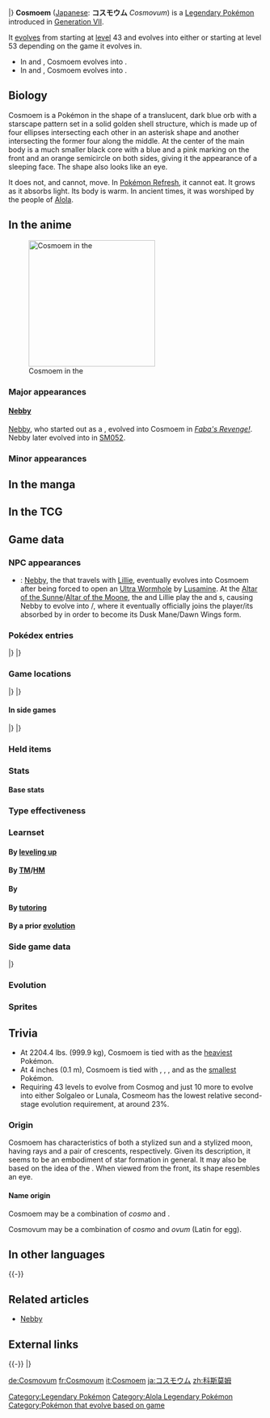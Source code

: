 {{PokémonPrevNext/Head|type=Psychic}}
{{PokémonPrevNext/Pokémon|type=Psychic|prevnum=789|prev=Cosmog|nextnum=791|next=Solgaleo|roundleft=tl|roundright=tr}}
{{PokémonPrevNext/Disambig|species=Cosmoem}}
|}
{{Pokémon Infobox
|name=Cosmoem
|jname=コスモウム
|jtranslit=Kosumōmu
|tmname=Cosmovum
|ndex=790
|type1=Psychic
|category=Protostar
|height-ftin=0'04"
|height-m=0.1
|weight-lbs=2204.4
|weight-kg=999.9
|adex=290
|abilityn=1
|abilitylayout=1
|ability1=Sturdy
|egggroupn=0
|egggroup1=Undiscovered
|eggcycles=120
|evtotal=2
|evde=1
|evsd=1
|expyield=80
|lv100exp=1,250,000
|gendercode=255
|color=Blue
|catchrate=45
|body=01
|pokefordex=cosmoem
|generation=7
|friendship=0
}}
'''Cosmoem''' ([[List of Japanese Pokémon names|Japanese]]: '''コスモウム''' ''Cosmovum'') is a {{type|Psychic}} [[Legendary Pokémon]] introduced in [[Generation VII]].

It [[Evolution|evolves]] from {{p|Cosmog}} starting at [[level]] 43 and evolves into either {{p|Solgaleo}} or {{p|Lunala}} starting at level 53 depending on the game it evolves in.
* In {{pkmn|Sun and Moon|Pokémon Sun}} and {{pkmn|Ultra Sun and Ultra Moon|Ultra Sun}}, Cosmoem evolves into {{p|Solgaleo}}.
* In {{pkmn|Sun and Moon|Pokémon Moon}} and {{pkmn|Ultra Sun and Ultra Moon|Ultra Moon}}, Cosmoem evolves into {{p|Lunala}}.

==Biology==
Cosmoem is a Pokémon in the shape of a translucent, dark blue orb with a starscape pattern set in a solid golden shell structure, which is made up of four ellipses intersecting each other in an asterisk shape and another intersecting the former four along the middle.
At the center of the main body is a much smaller black core with a blue and a pink marking on the front and an orange semicircle on both sides, giving it the appearance of a sleeping face. The shape also looks like an eye.

It does not, and cannot, move. In [[Pokémon Refresh]], it cannot eat. It grows as it absorbs light. Its body is warm. In ancient times, it was worshiped by the people of [[Alola]].

==In the anime==
[[File:Nebby Cosmoem anime.png|thumb|left|250px|Cosmoem in the {{pkmn|anime}}]]
===Major appearances===
====[[Nebby]]====
[[Nebby]], who started out as a {{p|Cosmog}}, evolved into Cosmoem in ''[[SM050|Faba's Revenge!]]''. Nebby later evolved into {{p|Solgaleo}} in [[SM052]].

===Minor appearances===
{{clear}}

==In the manga==

==In the TCG==
{{main|Cosmoem (TCG)}}

==Game data==
===NPC appearances===
{{spoilers}}
{{main|Nebby}}

* {{g|Sun and Moon}}: [[Nebby]], the {{p|Cosmog}} that travels with [[Lillie]], eventually evolves into Cosmoem after being forced to open an [[Ultra Wormhole]] by [[Lusamine]]. At the [[Altar of the Sunne]]{{sup/7|S}}{{sup/7|US}}/[[Altar of the Moone]]{{sup/7|M}}{{sup/7|UM}}, the {{player}} and Lillie play the {{key|VII|Sun Flute|Sun}} and {{key|VII|Moon Flute}}s, causing Nebby to evolve into {{p|Solgaleo}}{{sup/7|S}}{{sup/7|US}}/{{p|Lunala}}{{sup/7|M}}{{sup/7|UM}}, where it eventually officially joins the player{{sup/7|S}}{{sup/7|M}}/its absorbed by {{p|Necrozma}} in order to become its Dusk Mane{{sup/7|US}}/Dawn Wings{{sup/7|UM}} form.
{{Endspoilers}}

===Pokédex entries===
{{Dex/Header|type=Psychic}}
{{Dex/NA|gen=VII}}
{{Dex/Gen|gen=VII}}
{{Dex/Entry1|v=Sun|entry=Motionless as if dead, its body is faintly warm to the touch. In the distant past, it was called the cocoon of the stars.}}
{{Dex/Entry1|v=Moon|entry=There's something accumulating around the black core within its hard shell. People think this Pokémon may come from another world.}}
{{Dex/Entry1|v=Ultra Sun|entry=The king who ruled Alola in times of antiquity called it the “cocoon of the stars” and built an altar to worship it.}}
{{Dex/Entry1|v=Ultra Moon|entry=As it absorbs light, Cosmoem continues to grow. Its golden shell is surprisingly solid.}}
|}
|}
{{Dex/Footer}}

===Game locations===
{{Availability/Header|type=Psychic}}
{{Availability/NA|gen=VII}}
{{Availability/Gen|gen=VII}}
{{Availability/Entry2|v=Sun|v2=Moon|area=[[Evolution|Evolve]] {{p|Cosmog}}}}
{{Availability/Entry2|v=Ultra Sun|v2=Ultra Moon|area=[[Evolution|Evolve]] {{p|Cosmog}}}}
|}
|}
{{Availability/Footer}}

====In side games====
{{Availability/Header|type=Psychic}}
{{Availability/Cross}}
{{Availability/Entry1|1|v=Shuffle|color={{beauty color}}|area=Event: ''{{DL|Special Stages|A Great Chance a Day!}}''}}
|}
|}
{{Availability/Footer}}

===Held items===
===Stats===
====Base stats====
{{Stats
|type=Psychic
|HP=43
|Attack=29
|Defense=131
|SpAtk=29
|SpDef=131
|Speed=37}}

===Type effectiveness===
{{TypeEffectiveness
|type1=Psychic
|Normal=100
|Fighting=50
|Flying=100
|Poison=100
|Ground=100
|Rock=100
|Bug=200
|Ghost=200
|Steel=100
|Fire=100
|Water=100
|Grass=100
|Electric=100
|Psychic=50
|Ice=100
|Dragon=100
|Dark=200
|Fairy=100}}

===Learnset===
====By [[Level|leveling up]]====
{{learnlist/levelh/7|Cosmoem|Psychic|Psychic|7}}
{{learnlist/level7|1|Cosmic Power|Psychic|Status|—|—|20}}
{{learnlist/level7|1|Teleport|Psychic|Status|—|—|20}}
{{learnlist/level7|{{tt|Evo.|Learned upon evolving}}|Cosmic Power|Psychic|Status|—|—|20}}
{{learnlist/levelf/7|Cosmoem|Psychic|Psychic|7}}

====By [[TM]]/[[HM]]====
{{learnlist/tmh/7|Cosmoem|Psychic|Psychic|7}}
{{learnlist/tm7null}}
{{learnlist/tmf/7|Cosmoem|Psychic|Psychic|7}}

====By {{pkmn|breeding}}====
{{learnlist/breedh/7|Cosmoem|Psychic|Psychic|7}}
{{learnlist/breed7null}}
{{learnlist/breedf/7|Cosmoem|Psychic|Psychic|7}}

====By [[Move Tutor|tutoring]]====
{{learnlist/tutorh/7|Cosmoem|Psychic|Psychic|7}}
{{learnlist/tutor7null}}
{{learnlist/tutorf/7|Cosmoem|Psychic|Psychic|7}}

====By a prior [[evolution]]====
{{learnlist/prevoh/7|Cosmoem|Psychic|Psychic|7}}
{{learnlist/prevo7|789|Cosmog|||||Splash|Normal|Status|—|—|40}}
{{learnlist/prevof/7|Cosmoem|Psychic|Psychic|7}}

===Side game data===
{{Spindata/Head|type=Psychic}}
{{Spindata/Shuffle|col=6|type=Psychic|ndex=790|num=732
|min=40
|max=90
|raisemaxlevel=5
|skill=Quirky++
|skilldesc=Rarely erases five extra matching Pokémon elsewhere.
}}
|}

===Evolution===
{{Evobox
|family=Normal
|sprite1=789Cosmog
|name1=Cosmog
|type1-1=Psychic
|evotype1=Level
|level1=43
|sprite2=790Cosmoem
|name2=Cosmoem
|type1-2=Psychic
|evotype2=Level
|level2=53<br><small>in Pokémon Sun or Ultra Sun</small>
|sprite3=791Solgaleo
|name3=Solgaleo
|type1-3=Psychic
|type2-3=Steel
|evotype2a=Level
|level2a=53<br><small>in Pokémon Moon or Ultra Moon</small>
|sprite3a=792Lunala
|name3a=Lunala
|type1-3a=Psychic
|type2-3a=Ghost}}

===Sprites===
{{Spritebox/Header|type=Psychic}}
{{Spritebox/NA|gen=VII}}
{{Spritebox/7|ndex=790}}
{{Spritebox/Footer|790|Cosmoem}}

==Trivia==
<!--Do not add trivia about Cosmoem's density. It is pure speculation, even if it has a set height and mass, we do not know its VOLUME.-->
* At 2204.4&nbsp;lbs. (999.9&nbsp;kg), Cosmoem is tied with {{p|Celesteela}} as the [[List of Pokémon by weight|heaviest]] Pokémon.
* At 4 inches (0.1&nbsp;m), Cosmoem is tied with {{p|Joltik}}, {{p|Flabébé}}, {{p|Cutiefly}}, and {{p|Comfey}} as the [[List of Pokémon by height|smallest]] Pokémon.
* Requiring 43 levels to evolve from Cosmog and just 10 more to evolve into either Solgaleo or Lunala, Cosmeom has the lowest relative second-stage evolution requirement, at around 23%.

===Origin===
Cosmoem has characteristics of both a stylized sun and a stylized moon, having rays and a pair of crescents, respectively. Given its description, it seems to be an embodiment of star formation in general. It may also be based on the idea of the {{wp|world egg}}. When viewed from the front, its shape resembles an eye.

====Name origin====
Cosmoem may be a combination of ''cosmo'' and ''{{wp|embryo}}''.

Cosmovum may be a combination of ''cosmo'' and ''ovum'' (Latin for egg).

==In other languages==
{{Other languages|type=Psychic|type2=Psychic
|ja=コスモウム ''Cosmovum''|jameaning=From ''cosmo'' and ''{{tt|ovum|Latin for egg}}''
|fr=Cosmovum|frmeaning=From its Japanese name
|es=Cosmoem|esmeaning=Same as English name
|de=Cosmovum|demeaning=From its Japanese name
|it=Cosmoem|itmeaning=Same as English name
|ko=코스모움 ''Koseumoum''|komeaning=Transliteration of Japanese name
|zh_cmn=科斯莫姆 ''Kēsīmòmǔ''|zh_cmnmeaning=Transliteration of Japanese name
|zh_yue=科斯莫姆 ''Fōsīmohkmóuh''|zh_yuemeaning=Mandarin-based transliteration of Japanese name
|ru=Космоем ''Kosmoyem''|rumeaning=Transcription of English name}}
{{-}}

==Related articles==
* [[Nebby]]
<!--
==Notes==
<references/>-->

==External links==
{{Legendary Pokémon}}
{{-}}
{{PokémonPrevNext/Head|type=Psychic}}
{{PokémonPrevNext/Pokémon|type=Psychic|prevnum=789|prev=Cosmog|nextnum=791|next=Solgaleo}}
|}
{{Project Pokédex notice}}

[[Category:Legendary Pokémon]]
[[Category:Alola Legendary Pokémon]]
[[Category:Pokémon that evolve based on game]]

[[de:Cosmovum]]
[[fr:Cosmovum]]
[[it:Cosmoem]]
[[ja:コスモウム]]
[[zh:科斯莫姆]]